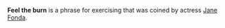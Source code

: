 '''Feel the burn''' is a phrase for exercising that was coined by actress [[Jane Fonda]].

{{substub}}